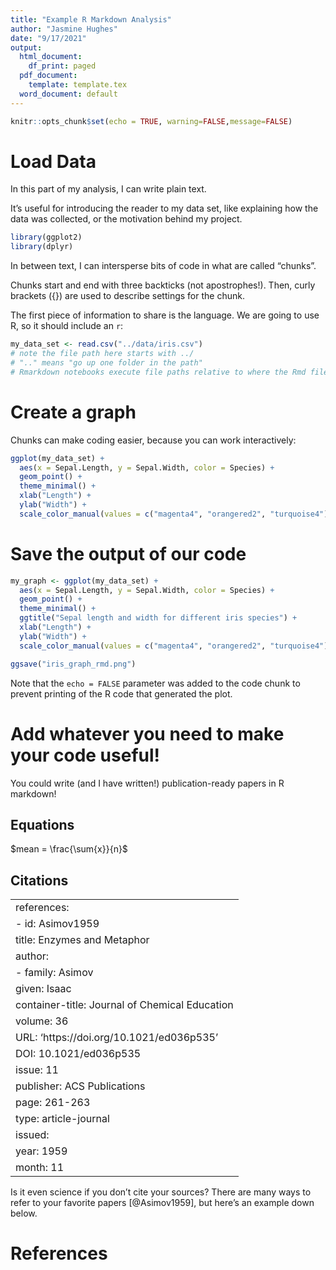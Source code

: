 ```yaml
---
title: "Example R Markdown Analysis"
author: "Jasmine Hughes"
date: "9/17/2021"
output:
  html_document:
    df_print: paged
  pdf_document:
    template: template.tex
  word_document: default
---
```


```r
knitr::opts_chunk$set(echo = TRUE, warning=FALSE,message=FALSE)
```

# Load Data 

In this part of my analysis, I can write plain text.

It's useful for introducing the reader to my data set, like explaining how the 
data was collected, or the motivation behind my project.

```r
library(ggplot2)
library(dplyr)
```

In between text, I can intersperse bits of code in what are called "chunks".

Chunks start and end with three backticks (not apostrophes!). Then, curly 
brackets ({}) are used to describe settings for the chunk.

The first piece of information to share is the language. We are going to use R, 
so it should include an `r`:

```r
my_data_set <- read.csv("../data/iris.csv")
# note the file path here starts with ../
# ".." means "go up one folder in the path"
# Rmarkdown notebooks execute file paths relative to where the Rmd file is saved
```

# Create a graph

Chunks can make coding easier, because you can work interactively:

```r

ggplot(my_data_set) +
  aes(x = Sepal.Length, y = Sepal.Width, color = Species) +
  geom_point() +
  theme_minimal() +
  xlab("Length") +
  ylab("Width") +
  scale_color_manual(values = c("magenta4", "orangered2", "turquoise4"))

```

# Save the output of our code

```r
my_graph <- ggplot(my_data_set) +
  aes(x = Sepal.Length, y = Sepal.Width, color = Species) +
  geom_point() +
  theme_minimal() +
  ggtitle("Sepal length and width for different iris species") +
  xlab("Length") +
  ylab("Width") +
  scale_color_manual(values = c("magenta4", "orangered2", "turquoise4"))

ggsave("iris_graph_rmd.png")

```

Note that the `echo = FALSE` parameter was added to the code chunk to prevent printing of the R code that generated the plot.

# Add whatever you need to make your code useful!

You could write (and I have written!) publication-ready papers in R markdown!

## Equations
$mean = \frac{\sum{x}}{n}$

## Citations

---
references:
- id: Asimov1959
  title: Enzymes and Metaphor
  author:
  - family: Asimov
    given: Isaac
  container-title: Journal of Chemical Education
  volume: 36
  URL: 'https://doi.org/10.1021/ed036p535'
  DOI: 10.1021/ed036p535
  issue: 11
  publisher: ACS Publications
  page: 261-263
  type: article-journal
  issued:
    year: 1959
    month: 11
---

Is it even science if you don't cite your sources? There are many ways to refer 
to your favorite papers [@Asimov1959], but here's an example down below.



# References
